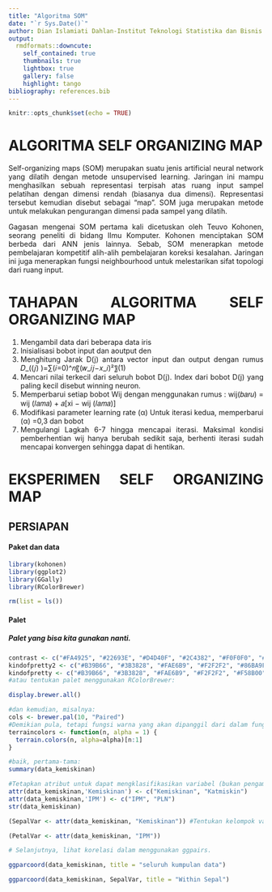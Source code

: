 ```yaml
---
title: "Algoritma SOM"
date: "`r Sys.Date()`"
author: Dian Islamiati Dahlan-Institut Teknologi Statistika dan Bisnis Muhammadiyah
output:
  rmdformats::downcute:
    self_contained: true
    thumbnails: true
    lightbox: true
    gallery: false
    highlight: tango
bibliography: references.bib
---
```


```{=html}
<style>
body{
text-align: justify}
</style>
```
```r
knitr::opts_chunk$set(echo = TRUE)
```
# ALGORITMA SELF ORGANIZING MAP

Self-organizing maps (SOM) merupakan suatu jenis artificial neural network yang dilatih dengan metode unsupervised learning. Jaringan ini mampu menghasilkan sebuah representasi terpisah atas ruang input sampel pelatihan dengan dimensi rendah (biasanya dua dimensi). Representasi tersebut kemudian disebut sebagai “map”. SOM juga merupakan metode untuk melakukan pengurangan dimensi pada sampel yang dilatih.

Gagasan mengenai SOM pertama kali dicetuskan oleh Teuvo Kohonen, seorang peneliti di bidang Ilmu Komputer. Kohonen menciptakan SOM berbeda dari ANN jenis lainnya. Sebab, SOM menerapkan metode pembelajaran kompetitif alih-alih pembelajaran koreksi kesalahan. Jaringan ini juga menerapkan fungsi neighbourhood untuk melestarikan sifat topologi dari ruang input.

# TAHAPAN ALGORITMA SELF ORGANIZING MAP

1. Mengambil data dari beberapa data iris
 2. Inisialisasi	bobot	input	dan	aoutput	den
 3. Menghitung	Jarak	D(j)	antara	vector	input	dan  output dengan rumus              𝐷_((𝑗) )=∑(𝑖=0)^𝑛〖(𝑤_𝑖𝑗−𝑥_𝑖)²〗(1)
 4. Mencari nilai terkecil dari seluruh bobot D(j). Index  dari bobot D(j) yang paling   kecil disebut winning  neuron.
 5. Memperbarui setiap bobot Wij dengan  menggunakan rumus :
wij(𝑏𝑎𝑟𝑢) = wij (𝑙𝑎𝑚𝑎) + 𝑎[xi − wij (𝑙𝑎𝑚𝑎)]  
 6. Modifikasi parameter learning rate (α) Untuk  iterasi kedua, memperbarui (α) =0,3 dan bobot  
  7. Mengulangi Lagkah 6-7 hingga mencapai iterasi.  Maksimal kondisi pemberhentian	wij	hanya  berubah sedikit saja, berhenti iterasi sudah  mencapai konvergen sehingga dapat di hentikan.

# EKSPERIMEN SELF ORGANIZING MAP


## PERSIAPAN

#### Paket dan data
```r
library(kohonen) 
library(ggplot2) 
library(GGally) 
library(RColorBrewer) 

rm(list = ls())


```
#### Palet

##### Palet yang bisa kita gunakan nanti.

```r
contrast <- c("#FA4925", "#22693E", "#D4D40F", "#2C4382", "#F0F0F0", "#3D3D3D") #milikku, pasangan yang kontras
kindofpretty2 <- c("#B39B66", "#3B3828", "#FAE6B9", "#F2F2F2", "#86BA9F", "#135E1F", "#FFF70A", "#FFB10A", "#0498BD", "#FF780A") #my own
kindofpretty <- c("#B39B66", "#3B3828", "#FAE6B9", "#F2F2F2", "#F58B00", "#F5D800", "#7185A3", "#786187") #milikku
#atau tentukan palet menggunakan RColorBrewer:
```

```r
display.brewer.all() 
```
```r
#dan kemudian, misalnya:
cols <- brewer.pal(10, "Paired")
#Demikian pula, tetapi fungsi warna yang akan dipanggil dari dalam fungsi lain. Mudah diubah menjadi pelangi, dll.
terraincolors <- function(n, alpha = 1) {
  terrain.colors(n, alpha=alpha)[n:1]
}
```

```r
#baik, pertama-tama:
summary(data_kemiskinan)
```
```r
#Tetapkan atribut untuk dapat mengklasifikasikan variabel (bukan pengamatan) yang kemudian dapat diselidiki menggunakan GGally.
attr(data_kemiskinan,'Kemiskinan') <- c("Kemiskinan", "Katmiskin")
attr(data_kemiskinan,'IPM') <- c("IPM", "PLN")
str(data_kemiskinan)
```
```r
(SepalVar <- attr(data_kemiskinan, "Kemiskinan")) #Tentukan kelompok variabel berdasarkan atribut
```
```r
(PetalVar <- attr(data_kemiskinan, "IPM"))
```
```r
# Selanjutnya, lihat korelasi dalam menggunakan ggpairs.

ggparcoord(data_kemiskinan, title = "seluruh kumpulan data")

```
```r
ggparcoord(data_kemiskinan, SepalVar, title = "Within Sepal")

```

